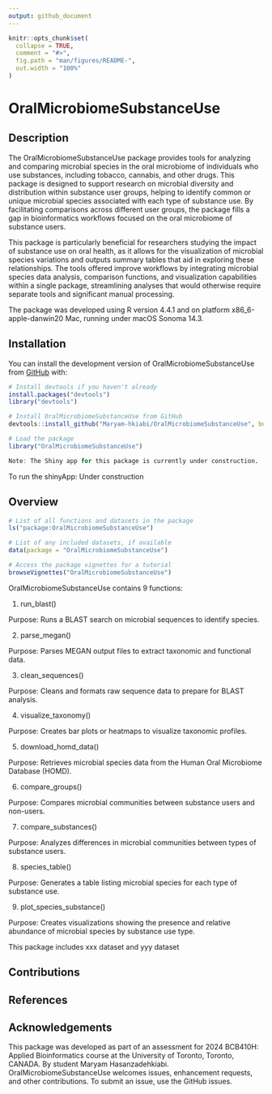 ```yaml
---
output: github_document
---
```


<!-- README.md is generated from README.Rmd. Please edit that file -->

```r
knitr::opts_chunk$set(
  collapse = TRUE,
  comment = "#>",
  fig.path = "man/figures/README-",
  out.width = "100%"
)
```

# OralMicrobiomeSubstanceUse

<!-- badges: start -->
<!-- badges: end -->

## Description

The OralMicrobiomeSubstanceUse package provides tools for analyzing and comparing microbial species in the oral microbiome of individuals who use substances, including tobacco, cannabis, and other drugs. This package is designed to support research on microbial diversity and distribution within substance user groups, helping to identify common or unique microbial species associated with each type of substance use. By facilitating comparisons across different user groups, the package fills a gap in bioinformatics workflows focused on the oral microbiome of substance users.

This package is particularly beneficial for researchers studying the impact of substance use on oral health, as it allows for the visualization of microbial species variations and outputs summary tables that aid in exploring these relationships. The tools offered improve workflows by integrating microbial species data analysis, comparison functions, and visualization capabilities within a single package, streamlining analyses that would otherwise require separate tools and significant manual processing.

The package was developed using R version 4.4.1 and on platform x86_6-apple-danwin20 Mac, running under macOS Sonoma 14.3.

## Installation

You can install the development version of OralMicrobiomeSubstanceUse from [GitHub](https://github.com/) with:

``` r
# Install devtools if you haven't already
install.packages("devtools")
library("devtools")

# Install OralMicrobiomeSubstanceUse from GitHub
devtools::install_github("Maryam-hkiabi/OralMicrobiomeSubstanceUse", build_vignettes = TRUE)

# Load the package
library("OralMicrobiomeSubstanceUse")

Note: The Shiny app for this package is currently under construction.

```
To run the shinyApp: Under construction 

## Overview

``` r
# List of all functions and datasets in the package
ls("package:OralMicrobiomeSubstanceUse")

# List of any included datasets, if available
data(package = "OralMicrobiomeSubstanceUse")

# Access the package vignettes for a tutorial
browseVignettes("OralMicrobiomeSubstanceUse")

```
OralMicrobiomeSubstanceUse contains 9 functions:

1) run_blast()

Purpose: Runs a BLAST search on microbial sequences to identify species.

2) parse_megan()

Purpose: Parses MEGAN output files to extract taxonomic and functional data.

3) clean_sequences()

Purpose: Cleans and formats raw sequence data to prepare for BLAST analysis.

4) visualize_taxonomy()

Purpose: Creates bar plots or heatmaps to visualize taxonomic profiles.

5) download_homd_data()

Purpose: Retrieves microbial species data from the Human Oral Microbiome Database (HOMD).

6) compare_groups()

Purpose: Compares microbial communities between substance users and non-users.

7) compare_substances()

Purpose: Analyzes differences in microbial communities between types of substance users.

8) species_table()

Purpose: Generates a table listing microbial species for each type of substance use.

9) plot_species_substance()

Purpose: Creates visualizations showing the presence and relative abundance of microbial species by substance use type.

This package includes xxx dataset and yyy dataset




## Contributions


## References

## Acknowledgements

This package was developed as part of an assessment for 2024 BCB410H: Applied Bioinformatics course at the University of Toronto, Toronto, CANADA. By student Maryam Hasanzadehkiabi. OralMicrobiomeSubstanceUse welcomes issues, enhancement requests, and other contributions. To submit an issue, use the GitHub issues.

